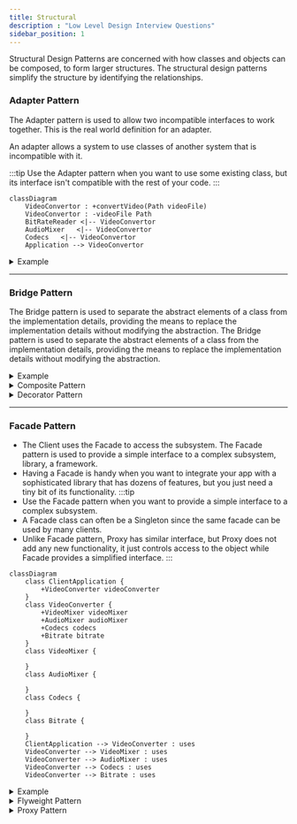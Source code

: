 ```yaml
---
title: Structural
description : "Low Level Design Interview Questions"
sidebar_position: 1
---
```



Structural Design Patterns are concerned with how classes and objects can be composed, to form larger structures. The structural design patterns simplify the structure by identifying the relationships.


### Adapter Pattern
The Adapter pattern is used to allow two incompatible interfaces to work together. This is the real world definition for an adapter.

An adapter allows a system to use classes of another system that is incompatible with it.

:::tip
Use the Adapter pattern when you want to use some existing class, but its interface isn't compatible with the rest of your code.
:::

```mermaid
classDiagram
    VideoConvertor : +convertVideo(Path videoFile)
    VideoConvertor : -videoFile Path
    BitRateReader <|-- VideoConvertor  
    AudioMixer   <|-- VideoConvertor
    Codecs   <|-- VideoConvertor
    Application --> VideoConvertor
```

<details>
<summary>Example</summary>
- `MediaPlayer` class is the interface that we want to use in our application. `VlcPlayer` and `Mp4Player` are the classes that we want to use in our application, but their interfaces are not compatible with our `MediaPlayer` interface. So, we create an `MediaAdapter` class that implements the `MediaPlayer` interface and uses `VlcPlayer` and `Mp4Player` classes to play the required audio format.

```java
public interface MediaPlayer {
   public void play(String audioType, String fileName);
}
```
```java
public interface AdvancedMediaPlayer {
   public void playVlc(String fileName);
   public void playMp4(String fileName);
}
```
```java
public class VlcPlayer implements AdvancedMediaPlayer{
   @Override
   public void playVlc(String fileName) {
      System.out.println("Playing vlc file. Name: "+ fileName);
   }
   @Override
   public void playMp4(String fileName) {
      //do nothing
   }
}
```
```java
public class Mp4Player implements AdvancedMediaPlayer{
   @Override
   public void playVlc(String fileName) {
      //do nothing
   }
   @Override
   public void playMp4(String fileName) {
      System.out.println("Playing mp4 file. Name: "+ fileName);
   }
}
```
```java
public class MediaAdapter implements MediaPlayer {
   AdvancedMediaPlayer advancedMusicPlayer;
   public MediaAdapter(String audioType){
      if(audioType.equalsIgnoreCase("vlc") ){
         advancedMusicPlayer = new VlcPlayer();
      } else if (audioType.equalsIgnoreCase("mp4")){
         advancedMusicPlayer = new Mp4Player();
      }
   }
   @Override
   public void play(String audioType, String fileName) {
      if(audioType.equalsIgnoreCase("vlc")){
         advancedMusicPlayer.playVlc(fileName);
      }else if(audioType.equalsIgnoreCase("mp4")){
         advancedMusicPlayer.playMp4(fileName);
      }
   }
}
```
```java
public class AudioPlayer implements MediaPlayer {
   MediaAdapter mediaAdapter;
   @Override
   public void play(String audioType, String fileName) {
      if(audioType.equalsIgnoreCase("mp3")){
         System.out.println("Playing mp3 file. Name: "+ fileName);
      } else if(audioType.equalsIgnoreCase("vlc") || audioType.equalsIgnoreCase("mp4")){
         mediaAdapter = new MediaAdapter(audioType);
         mediaAdapter.play(audioType, fileName);
      } else{
         System.out.println("Invalid media. "+ audioType + " format not supported");
      }
   }
}
```
```java
public class AdapterPatternDemo {
   public static void main(String[] args) {
      AudioPlayer audioPlayer = new AudioPlayer();
      audioPlayer.play("mp3", "beyond the horizon.mp3");
      audioPlayer.play("mp4", "alone.mp4");
      audioPlayer.play("vlc", "far far away.vlc");
      audioPlayer.play("avi", "mind me.avi");
   }
}
```
</details>

---

### Bridge Pattern
The Bridge pattern is used to separate the abstract elements of a class from the implementation details, providing the means to replace the implementation details without modifying the abstraction. The Bridge pattern is used to separate the abstract elements of a class from the implementation details, providing the means to replace the implementation details without modifying the abstraction.

<details>
<summary>Example</summary>
- hi
</details>

<details>
<summary>Composite Pattern</summary>
The Composite pattern is used to compose objects into tree structures to represent part-whole hierarchies. The Composite pattern is used to compose objects into tree structures to represent part-whole hierarchies.

</details>

<details>
<summary>Decorator Pattern</summary>
- The Decorator pattern is used to add new functionality to an existing object, without altering its structure. The Decorator pattern is used to add new functionality to an existing object, without altering its structure.

</details>

---

### Facade Pattern
- The Client uses the Facade to access the subsystem. The Facade pattern is used to provide a simple interface to a complex subsystem, library, a framework.
- Having a Facade is handy when you want to integrate your app with a sophisticated library that has dozens of features, but you just need a tiny bit of its functionality.
:::tip
- Use the Facade pattern when you want to provide a simple interface to a complex subsystem.
- A Facade class can often be a Singleton since the same facade can be used by many clients.
- Unlike Facade pattern, Proxy has similar interface, but Proxy does not add any new functionality, it just controls access to the object while Facade provides a simplified interface.
:::

```mermaid
classDiagram
    class ClientApplication {
        +VideoConverter videoConverter
    }
    class VideoConverter {
        +VideoMixer videoMixer
        +AudioMixer audioMixer
        +Codecs codecs
        +Bitrate bitrate
    }
    class VideoMixer {
        
    }
    class AudioMixer {
        
    }
    class Codecs {
        
    }
    class Bitrate {
        
    }
    ClientApplication --> VideoConverter : uses
    VideoConverter --> VideoMixer : uses
    VideoConverter --> AudioMixer : uses
    VideoConverter --> Codecs : uses
    VideoConverter --> Bitrate : uses
```

<details>
<summary>Example</summary>
- In this example, we have a `ShapeMaker` class that provides a simple interface to the complex subsystem of classes that draw different shapes. The `ShapeMaker` class hides the complexity of the subsystem from the client.

```java
public class ShapeMaker {
   private Shape circle;
   private Shape rectangle;
   private Shape square;
   public ShapeMaker() {
      circle = new Circle();
      rectangle = new Rectangle();
      square = new Square();
   }
   public void drawCircle(){
      circle.draw();
   }
   public void drawRectangle(){
      rectangle.draw();
   }
   public void drawSquare(){
      square.draw();
   }
}
```
```java
public class FacadePatternDemo {
   public static void main(String[] args) {
      ShapeMaker shapeMaker = new ShapeMaker();
      shapeMaker.drawCircle();
      shapeMaker.drawRectangle();
      shapeMaker.drawSquare();
   }
}
```

</details>

<details>
<summary>Flyweight Pattern</summary>
- The Flyweight pattern is used to reduce the memory footprint of objects.
- It's let you fit more objects into the available amount of RAM by sharing common parts of state between multiple objects, instead of keeping all of the data in each object.
- Divide the object's state into intrinsic (invariant) and extrinsic (context-dependent) state. The intrinsic state is stored in the Flyweight object and is invariant (i.e., it doesn't change). The extrinsic state is computed or supplied by client code and is stored externally.
:::warning
Use the Flyweight pattern only when your program must support a huge number of objects which barely fit into available RAM.
:::

In the below example we have a `Circle` class that has intrinsic state (color) and extrinsic state (x, y, and radius). We have a `ShapeFactory` class that returns a `Circle` object by looking up the color in a `HashMap`. The `FlyweightPatternDemo` class uses the `ShapeFactory` to get a `Circle` object and sets the extrinsic state.
```java
public interface Shape {
   void draw();
}
```
```java
public class Circle implements Shape {
   private String color;
   private int x;
   private int y;
   private int radius;
   public Circle(String color){
      this.color = color;
   }
   public void setX(int x) {
      this.x = x;
   }
   public void setY(int y) {
      this.y = y;
   }
   public void setRadius(int radius) {
      this.radius = radius;
   }
   @Override
   public void draw() {
      System.out.println("Circle: Draw() [Color : " + color + ", x : " + x + ", y :" + y + ", radius :" + radius);
   }
}
```
```java
public class ShapeFactory {
   private static final HashMap<String, Shape> circleMap = new HashMap();
   public static Shape getCircle(String color) {
      Circle circle = (Circle)circleMap.get(color);
      if(circle == null) {
         circle = new Circle(color);
         circleMap.put(color, circle);
         System.out.println("Creating circle of color : " + color);
      }
      return circle;
   }
}
```
```java
public class FlyweightPatternDemo {
   private static final String colors[] = { "Red", "Green", "Blue", "White", "Black" };
   public static void main(String[] args) {
      for(int i=0; i < 20; ++i) {
         Circle circle = (Circle)ShapeFactory.getCircle(getRandomColor());
         circle.setX(getRandomX());
         circle.setY(getRandomY());
         circle.setRadius(100);
         circle.draw();
      }
   }
   private static String getRandomColor() {
      return colors[(int)(Math.random()*colors.length)];
   }
   private static int getRandomX() {
      return (int)(Math.random()*100 );
   }
   private static int getRandomY() {
      return (int)(Math.random()*100);
   }
}
```
</details>

<details>
<summary>Proxy Pattern</summary>
- The Proxy pattern is used to provide a placeholder for another object to control access to it.
- It suggests you create a new proxy class with the same interface as an original service object. Then you update your app so that it passes the proxy object to all of the original object’s clients.
 Upon receiving a request from a client, the proxy creates a real service object and delegates all the work to it.

:::tip
- Use the Proxy pattern when you want to control access to an object.
- Use the Proxy pattern when you need to add functionality to an object without changing its interface such as `lazy initialization`, `access control`, `logging`, `caching`, etc.
:::

In the below example, we have an `Image` interface and a `RealImage` class that implements the `Image` interface.
 We have a `ProxyImage` class that also implements the `Image` interface.
  The `ProxyImage` class controls access to the `RealImage` object and provides additional functionality such as `lazy initializaton` when required.
```mermaid
classDiagram
    Image : +display()
    <<Interface>> Image
    Image<|..RealImage : Implements
    <<Service>> RealImage
    RealImage : +String fileName
    RealImage : +loadFromDisk(String fileName)
    RealImage : +display()
    Image <|.. ProxyImage : Implements
    ProxyImage *-- RealImage
    <<Proxy>> ProxyImage
    ProxyImage : +RealImage realImage
    ProxyImage : +String fileName
    ProxyImage : +display()
    Client --> Image
```

```java
public interface Image {
   void display();
}
```
```java
public class RealImage implements Image {
   private String fileName;
   public RealImage(String fileName){
      this.fileName = fileName;
      loadFromDisk(fileName);
   }
   @Override
   public void display() {
      System.out.println("Displaying " + fileName);
   }
   private void loadFromDisk(String fileName){
      System.out.println("Loading " + fileName);
   }
}
```
```java
public class ProxyImage implements Image{
   private RealImage realImage;
   private String fileName;
   public ProxyImage(String fileName){
      this.fileName = fileName;
   }
   @Override
   public void display() {
      if(realImage == null){
         realImage = new RealImage(fileName);
      }
      realImage.display();
   }
}
```
```java
public class ProxyPatternDemo {
   public static void main(String[] args) {
      Image image = new ProxyImage("test_10mb.jpg");
      image.display();
      System.out.println("");
      image.display();
   }
}
```
</details>


